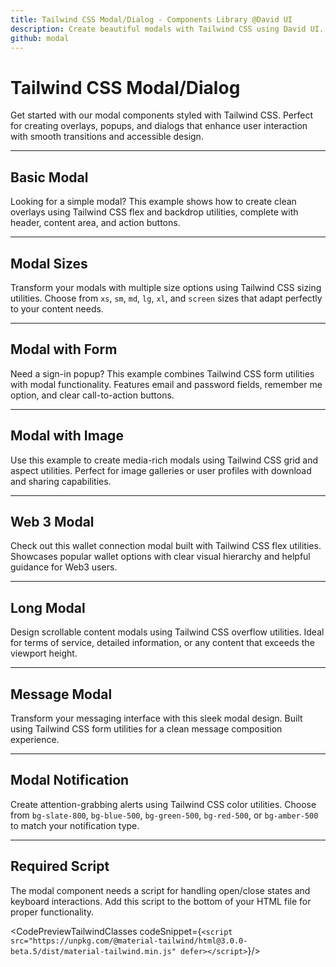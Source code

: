 ```yaml
---
title: Tailwind CSS Modal/Dialog - Components Library @David UI
description: Create beautiful modals with Tailwind CSS using David UI. It is ideal for creating engaging web or mobile interfaces, try now for free!
github: modal
---
```


<InfoBadge />

# Tailwind CSS Modal/Dialog

Get started with our modal components styled with Tailwind CSS. Perfect for creating overlays, popups, and dialogs that enhance user interaction with smooth transitions and accessible design.

---

## Basic Modal

Looking for a simple modal? This example shows how to create clean overlays using Tailwind CSS flex and backdrop utilities, complete with header, content area, and action buttons.

<PreviewWithCode relativePath="modal/modal-demo.tsx" language="html" />

---

## Modal Sizes

Transform your modals with multiple size options using Tailwind CSS sizing utilities. Choose from `xs`, `sm`, `md`, `lg`, `xl`, and `screen` sizes that adapt perfectly to your content needs.

<PreviewWithCode relativePath="modal/modal-sizes.tsx" language="html" />

---

## Modal with Form

Need a sign-in popup? This example combines Tailwind CSS form utilities with modal functionality. Features email and password fields, remember me option, and clear call-to-action buttons.

<PreviewWithCode relativePath="modal/modal-with-form.tsx" language="html" />

---

## Modal with Image

Use this example to create media-rich modals using Tailwind CSS grid and aspect utilities. Perfect for image galleries or user profiles with download and sharing capabilities.

<PreviewWithCode relativePath="modal/modal-with-image.tsx" language="html" />

---

## Web 3 Modal

Check out this wallet connection modal built with Tailwind CSS flex utilities. Showcases popular wallet options with clear visual hierarchy and helpful guidance for Web3 users.

<PreviewWithCode relativePath="modal/modal-web3.tsx" language="html" />

---

## Long Modal

Design scrollable content modals using Tailwind CSS overflow utilities. Ideal for terms of service, detailed information, or any content that exceeds the viewport height.

<PreviewWithCode relativePath="modal/modal-long.tsx" language="html" />

---

## Message Modal

Transform your messaging interface with this sleek modal design. Built using Tailwind CSS form utilities for a clean message composition experience.

<PreviewWithCode relativePath="modal/modal-message.tsx" language="html" />

---

## Modal Notification

Create attention-grabbing alerts using Tailwind CSS color utilities. Choose from `bg-slate-800`, `bg-blue-500`, `bg-green-500`, `bg-red-500`, or `bg-amber-500` to match your notification type.

<PreviewWithCode relativePath="modal/modal-notification.tsx" language="html" />

---

## Required Script

The modal component needs a script for handling open/close states and keyboard interactions. Add this script to the bottom of your HTML file for proper functionality.

<CodePreviewTailwindClasses codeSnippet={`<script src="https://unpkg.com/@material-tailwind/html@3.0.0-beta.5/dist/material-tailwind.min.js" defer></script>`}/>
